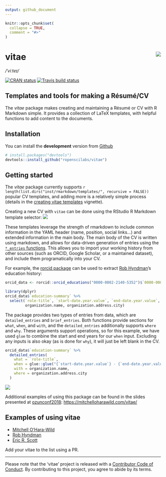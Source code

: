 ```yaml
---
output: github_document
---
```


<!-- README.md is generated from README.Rmd. Please edit that file -->

```r
knitr::opts_chunk$set(
  collapse = TRUE,
  comment = "#>"
)
```

# vitae <img src="man/figures/logo.png" align="right" />
*/ˈviːteɪ/*

[![CRAN status](https://www.r-pkg.org/badges/version/vitae)](https://cran.r-project.org/package=vitae)
[![Travis build status](https://travis-ci.org/ropenscilabs/vitae.svg?branch=master)](https://travis-ci.org/ropenscilabs/vitae)

## Templates and tools for making a Résumé/CV

The *vitae* package makes creating and maintaining a Résumé or CV with R Markdown simple. It provides a collection of LaTeX templates, with helpful functions to add content to the documents.

## Installation

You can install the **development** version from
[Github](https://github.com/ropenscilabs/vitae)

```r
# install.packages("devtools")
devtools::install_github("ropenscilabs/vitae")
```

## Getting started

The *vitae* package currently supports `r length(list.dirs("inst/rmarkdown/templates/", recursive = FALSE))` popular CV templates, and adding more is a relatively simple process (details in the [creating vitae templates](https://ropenscilabs.github.io/vitae/articles/extending.html) vignette).

Creating a new CV with `vitae` can be done using the RStudio R Markdown template selector:
![](presentation/resources/template_gui.png)

These templates leverage the strength of rmarkdown to include common information in the YAML header (name, position, social links...) and extended information in the main body. The main body of the CV is written using markdown, and allows for data-driven generation of entries using the [`*_entries` functions](https://ropenscilabs.github.io/vitae/reference/cventries.html). This allows you to import your working history from other sources (such as ORCID, Google Scholar, or a maintained dataset), and include them programatically into your CV.

For example, the [rorcid package](https://github.com/ropensci/rorcid) can be used to extract [Rob Hyndman](https://orcid.org/0000-0002-2140-5352)'s education history:

```r
orcid_data <- rorcid::orcid_educations("0000-0002-2140-5352")$`0000-0002-2140-5352`
```

```r
library(dplyr)
orcid_data$`education-summary` %>% 
  select(`role-title`, `start-date.year.value`, `end-date.year.value`,
         organization.name, organization.address.city)
```

The package provides two types of entries from data, which are `detailed_entries` and `brief_entries`. Both functions provide sections for `what`, `when`, and `with`, and the `detailed_entries` additionally supports `where` and `why`. These arguments support operations, so for this example, we have used `glue` to combine the start and end years for our `when` input. Excluding any inputs is also okay (as is done for `why`), it will just be left blank in the CV.

```r
orcid_data$`education-summary` %>%
  detailed_entries(
    what = `role-title`,
    when = glue::glue("{`start-date.year.value`} - {`end-date.year.value`}"),
    with = organization.name,
    where = organization.address.city
  )
```

![](man/figures/education.png)

Additional examples of using this package can be found in the slides presented at [ozunconf2018](https://ozunconf18.ropensci.org/): [https://mitchelloharawild.com/vitae/](https://mitchelloharawild.com/vitae/)

## Examples of using vitae

- [Mitchell O'Hara-Wild](https://github.com/mitchelloharawild/CV)
- [Rob Hyndman](https://github.com/robjhyndman/CV)
- [Eric R. Scott](https://github.com/Aariq/curriculum-vitae)

Add your vitae to the list using a PR.

---

Please note that the 'vitae' project is released with a [Contributor Code of Conduct](.github/CODE_OF_CONDUCT.md). By contributing to this project, you agree to abide by its terms.
